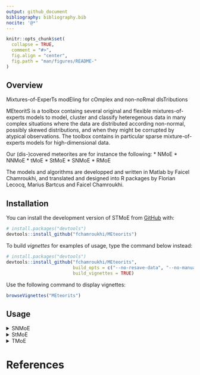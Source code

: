```yaml
---
output: github_document
bibliography: bibliography.bib
nocite: '@*'
---
```


<!-- README.md is generated from README.Rmd. Please edit that file -->

```r
knitr::opts_chunk$set(
  collapse = TRUE,
  comment = "#>",
  fig.align = "center",
  fig.path = "man/figures/README-"
)
```
## Overview

<!-- badges: start -->
<!-- badges: end -->
Mixtures-of-ExperTs modEling for cOmplex and non-noRmal dIsTributions

MEteoritS is a toolbox containg several original and flexible mixtures-of-experts models to model, cluster and classify heteregenous data in many complex situations where the data are distributed according non-normal, possibly skewed distributions, and when they might be corrupted by atypical observations. The toolbox contains in particular sparse mixture-of-experts models for high-dimensional data. 

Our (dis-)covered meteorites are for instance the following:
* NMoE
* NNMoE
* tMoE
* StMoE 
* SNMoE 
* RMoE

The models and algorithms are developped and written in Matlab by Faicel Chamroukhi, and translated and designed into R packages by Florian Lecocq, Marius Bartcus and Faicel Chamroukhi.

## Installation

You can install the development version of STMoE from [GitHub](https://github.com/) with:

```r
# install.packages("devtools")
devtools::install_github("fchamroukhi/MEteorits")
```

To build *vignettes* for examples of usage, type the command below instead:

```r
# install.packages("devtools")
devtools::install_github("fchamroukhi/MEteorits", 
                         build_opts = c("--no-resave-data", "--no-manual"), 
                         build_vignettes = TRUE)
```

Use the following command to display vignettes:

```r
browseVignettes("MEteorits")
```

## Usage
<details>
  <summary>SNMoE</summary>
```r
library(meteorit)

data("simulatedstructureddata")

K <- 2 # Number of regimes (mixture components)
p <- 1 # Dimension of beta (order of the polynomial regressors)
q <- 1 # Dimension of w (order of the logistic regression: to be set to 1 for segmentation)

n_tries <- 1
max_iter <- 1500
threshold <- 1e-6
verbose <- TRUE
verbose_IRLS <- FALSE

snmoe <- emSNMoE(simulatedstructureddata$X, matrix(simulatedstructureddata$Y), 
                 K, p, q, n_tries, max_iter, threshold, verbose, verbose_IRLS)

snmoe$plot()
```
</details>

<details>
<summary>StMoE</summary>

```r
library(meteorit)

data("simulatedstructureddata")

K <- 2 # Number of regimes (mixture components)
p <- 1 # Dimension of beta (order of the polynomial regressors)
q <- 1 # Dimension of w (order of the logistic regression: to be set to 1 for segmentation)

n_tries <- 1
max_iter <- 1500
threshold <- 1e-5
verbose <- TRUE
verbose_IRLS <- FALSE

stmoe <- emStMoE(simulatedstructureddata$X, matrix(simulatedstructureddata$Y), 
                 K, p, q, n_tries, max_iter, threshold, verbose, verbose_IRLS)

stmoe$plot()
```
</details>

<details>
<summary>TMoE</summary>
```r
library(meteorit)

data("simulatedstructureddata")

K <- 2 # Number of regimes (mixture components)
p <- 1 # Dimension of beta (order of the polynomial regressors)
q <- 1 # Dimension of w (order of the logistic regression: to be set to 1 for segmentation)

n_tries <- 1
max_iter <- 1500
threshold <- 1e-5
verbose <- TRUE
verbose_IRLS <- FALSE

tmoe <- emTMoE(simulatedstructureddata$X, matrix(simulatedstructureddata$Y), K, p, q, n_tries, max_iter, threshold, verbose, verbose_IRLS)

tmoe$plot()
```

</details>

# References


